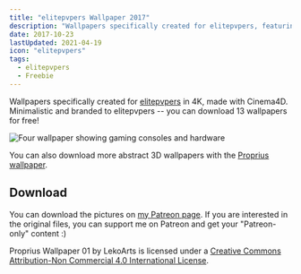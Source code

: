 ```yaml
---
title: "elitepvpers Wallpaper 2017"
description: "Wallpapers specifically created for elitepvpers, featuring motives like gaming gear, computer, monitors, and more. All in a black-golden color scheme."
date: 2017-10-23
lastUpdated: 2021-04-19
icon: "elitepvpers"
tags:
  - elitepvpers
  - Freebie
---
```


Wallpapers specifically created for [elitepvpers](https://www.elitepvpers.com) in 4K, made with Cinema4D. Minimalistic and branded to elitepvpers -- you can download 13 wallpapers for free!

![Four wallpaper showing gaming consoles and hardware](./elitepvpers-wallpapers.jpg)

You can also download more abstract 3D wallpapers with the [Proprius wallpaper](/garden/proprius-wallpaper).

## Download

You can download the pictures on [my Patreon page](https://www.patreon.com/posts/elitepvpers-14997520). If you are interested in the original files, you can support me on Patreon and get your "Patreon-only" content :)

Proprius Wallpaper 01 by LekoArts is licensed under a [Creative Commons Attribution-Non Commercial 4.0 International License](https://creativecommons.org/licenses/by-nc/4.0/).
